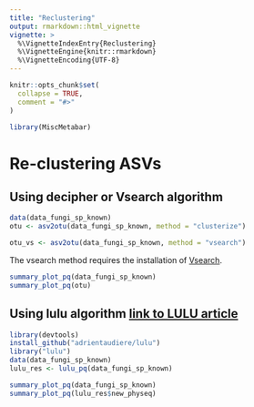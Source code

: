 ```yaml
---
title: "Reclustering"
output: rmarkdown::html_vignette
vignette: >
  %\VignetteIndexEntry{Reclustering}
  %\VignetteEngine{knitr::rmarkdown}
  %\VignetteEncoding{UTF-8}
---
```


```r
knitr::opts_chunk$set(
  collapse = TRUE,
  comment = "#>"
)
```

```r
library(MiscMetabar)
```

# Re-clustering ASVs

## Using decipher or Vsearch algorithm
```r
data(data_fungi_sp_known)
otu <- asv2otu(data_fungi_sp_known, method = "clusterize")
```

```r
otu_vs <- asv2otu(data_fungi_sp_known, method = "vsearch")
```

The vsearch method requires the installation of [Vsearch](https://github.com/torognes/vsearch).

```r
summary_plot_pq(data_fungi_sp_known)
summary_plot_pq(otu)
```

## Using lulu algorithm [link to LULU article](https://www.nature.com/articles/s41467-017-01312-x)

```r
library(devtools)
install_github("adrientaudiere/lulu")
library("lulu")
data(data_fungi_sp_known)
lulu_res <- lulu_pq(data_fungi_sp_known)
```

```r
summary_plot_pq(data_fungi_sp_known)
summary_plot_pq(lulu_res$new_physeq)
```

